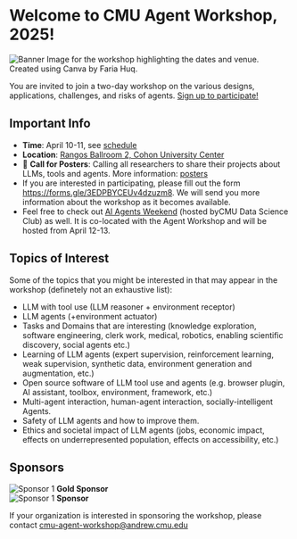 
# Welcome to CMU Agent Workshop, 2025!

<Image src={cover} alt="Banner Image for the workshop highlighting the dates and venue. Created using Canva by Faria Huq."/>
 
You are invited to join a two-day workshop on the various designs, applications, challenges, and risks of agents. [Sign up to participate!](https://forms.gle/3EDPBYCEUv4dzuzm8)

## Important Info
- __Time__: April 10-11, see [schedule](/schedule)
- __Location__: [Rangos Ballroom 2, Cohon University Center](https://www.cmu.edu/cohon-university-center/images/floor-plans/CUC_2.pdf)
- 🚀 __Call for Posters__: Calling all researchers to share their projects about LLMs, tools and agents. More information: [posters](/posters)
- If you are interested in participating, please fill out the form https://forms.gle/3EDPBYCEUv4dzuzm8. We will send you more information about the workshop as it becomes available.
- Feel free to check out [AI Agents Weekend](https://cmudsc.com/agents/) (hosted byCMU Data Science Club) as well. It is co-located with the Agent Workshop and will be hosted from April 12-13.

## Topics of Interest
Some of the topics that you might be interested in that may appear in the workshop (definetely not an exhaustive list):

- LLM with tool use (LLM reasoner + environment receptor)
- LLM agents (+environment actuator)
- Tasks and Domains that are interesting (knowledge exploration, software engineering, clerk work, medical, robotics, enabling scientific discovery, social agents etc.)
- Learning of LLM agents (expert supervision, reinforcement learning, weak supervision, synthetic data, environment generation and augmentation, etc.)
- Open source software of LLM tool use and agents (e.g. browser plugin, AI assistant, toolbox, environment, framework, etc.)
- Multi-agent interaction, human-agent interaction, socially-intelligent Agents.
- Safety of LLM agents and how to improve them.
- Ethics and societal impact of LLM agents (jobs, economic impact, effects on underrepresented population, effects on accessibility, etc.)

## Sponsors

<div style={{ display: 'flex', justifyContent: 'center', gap: '2rem', paddingTop: '1rem', alignItems: 'center' }}>
  <div style={{ textAlign: 'center', display: 'flex', flexDirection: 'column', alignItems: 'center' }}>
    <Image 
      src={scale} 
      alt="Sponsor 1" 
      width={100} 
      height={100}  
	/>
    <strong style={{ marginTop: '0.5rem' }}>Gold Sponsor</strong>
  </div>
  <div style={{ textAlign: 'center', display: 'flex', flexDirection: 'column', alignItems: 'center' }}>
    <Image 
	  src={ardent_logo} 
	  alt="Sponsor 1" 
	  width={220} 
	  height={100} 
	/>
    <strong style={{ marginTop: '0.5rem' }}>Sponsor</strong>
  </div>
</div>

If your organization is interested in sponsoring the workshop, please contact cmu-agent-workshop@andrew.cmu.edu
